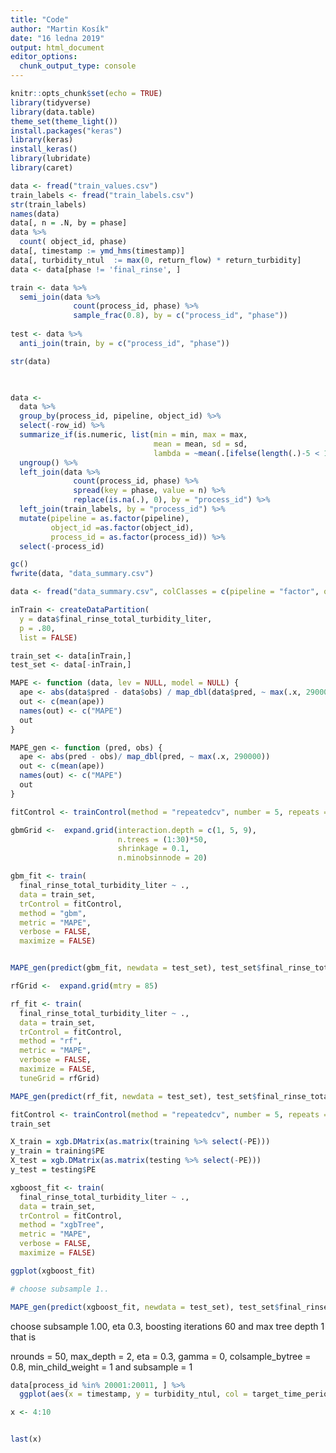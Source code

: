 ```yaml
---
title: "Code"
author: "Martin Kosík"
date: "16 ledna 2019"
output: html_document
editor_options: 
  chunk_output_type: console
---
```


```r
knitr::opts_chunk$set(echo = TRUE)
library(tidyverse)
library(data.table)
theme_set(theme_light())
install.packages("keras")
library(keras)
install_keras()
library(lubridate)
library(caret)
```


```r
data <- fread("train_values.csv")
train_labels <- fread("train_labels.csv")
str(train_labels)
names(data)
data[, n = .N, by = phase]
data %>% 
  count( object_id, phase)
data[, timestamp := ymd_hms(timestamp)]
data[, turbidity_ntul  := max(0, return_flow) * return_turbidity]
data <- data[phase != 'final_rinse', ]

train <- data %>% 
  semi_join(data %>% 
              count(process_id, phase) %>% 
              sample_frac(0.8), by = c("process_id", "phase"))
 
test <- data %>% 
  anti_join(train, by = c("process_id", "phase")) 

str(data)
  
```

```r

```

```r
data <-
  data %>% 
  group_by(process_id, pipeline, object_id) %>% 
  select(-row_id) %>% 
  summarize_if(is.numeric, list(min = min, max = max,
                                mean = mean, sd = sd,
                                lambda = ~mean(.[ifelse(length(.)-5 < 1, length(.), length(.)-5):length(.)]))) %>% 
  ungroup() %>% 
  left_join(data %>% 
              count(process_id, phase) %>%
              spread(key = phase, value = n) %>% 
              replace(is.na(.), 0), by = "process_id") %>% 
  left_join(train_labels, by = "process_id") %>% 
  mutate(pipeline = as.factor(pipeline),
         object_id =as.factor(object_id), 
         process_id = as.factor(process_id)) %>% 
  select(-process_id)

gc()
fwrite(data, "data_summary.csv")

```

```r
data <- fread("data_summary.csv", colClasses = c(pipeline = "factor", object_id ="factor"))

inTrain <- createDataPartition(
  y = data$final_rinse_total_turbidity_liter,
  p = .80,
  list = FALSE)

train_set <- data[inTrain,]
test_set <- data[-inTrain,]

```

```r
MAPE <- function (data, lev = NULL, model = NULL) {
  ape <- abs(data$pred - data$obs) / map_dbl(data$pred, ~ max(.x, 290000))
  out <- c(mean(ape))
  names(out) <- c("MAPE")
  out
} 

```

```r
MAPE_gen <- function (pred, obs) {
  ape <- abs(pred - obs)/ map_dbl(pred, ~ max(.x, 290000))
  out <- c(mean(ape))
  names(out) <- c("MAPE")
  out
} 
```


```r
fitControl <- trainControl(method = "repeatedcv", number = 5, repeats = 3, summaryFunction = MAPE)
```


```r
gbmGrid <-  expand.grid(interaction.depth = c(1, 5, 9), 
                        n.trees = (1:30)*50, 
                        shrinkage = 0.1,
                        n.minobsinnode = 20)

gbm_fit <- train(
  final_rinse_total_turbidity_liter ~ .,
  data = train_set,
  trControl = fitControl,
  method = "gbm",
  metric = "MAPE",
  verbose = FALSE, 
  maximize = FALSE)


MAPE_gen(predict(gbm_fit, newdata = test_set), test_set$final_rinse_total_turbidity_liter)
```



```r
rfGrid <-  expand.grid(mtry = 85)

rf_fit <- train(
  final_rinse_total_turbidity_liter ~ .,
  data = train_set,
  trControl = fitControl,
  method = "rf",
  metric = "MAPE",
  verbose = FALSE, 
  maximize = FALSE, 
  tuneGrid = rfGrid)

MAPE_gen(predict(rf_fit, newdata = test_set), test_set$final_rinse_total_turbidity_liter)

```

```r
fitControl <- trainControl(method = "repeatedcv", number = 5, repeats = 1, summaryFunction = MAPE)
train_set 

X_train = xgb.DMatrix(as.matrix(training %>% select(-PE)))
y_train = training$PE
X_test = xgb.DMatrix(as.matrix(testing %>% select(-PE)))
y_test = testing$PE

xgboost_fit <- train(
  final_rinse_total_turbidity_liter ~ .,
  data = train_set,
  trControl = fitControl,
  method = "xgbTree",
  metric = "MAPE",
  verbose = FALSE, 
  maximize = FALSE)

ggplot(xgboost_fit)

# choose subsample 1..

MAPE_gen(predict(xgboost_fit, newdata = test_set), test_set$final_rinse_total_turbidity_liter)

```
choose subsample 1.00, eta 0.3,  boosting iterations 60 and max tree depth 1
that is 

nrounds = 50, max_depth = 2, eta = 0.3, gamma = 0, colsample_bytree = 0.8, min_child_weight =
 1 and subsample = 1


```r
data[process_id %in% 20001:20011, ] %>% 
  ggplot(aes(x = timestamp, y = turbidity_ntul, col = target_time_period)) + geom_line() + facet_wrap(~ process_id, scales = "free")
```

```r
x <- 4:10


last(x)
```

